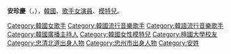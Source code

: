 {{Multiple issues|
{{Notability Unreferenced |time=2021-03-09T14:46:09+00:00}}
{{BLP unsourced|time=2021-03-09T14:46:09+00:00}}
}}
{{藝人
|姓名 = 安珍慶
|類型 = 女演員
|圖片 =
|圖片尺寸 = 
|圖片簡介 = 
|本名 = 
|外文名 = 안진경
|外文 = ko
|羅馬拼音 = An Jin Kyoung
|英文名 =
|暱稱 =
|其他藝名 = 
|國籍 = {{KOR}}
|出生日期 = {{birth_date_and_age|1983|3|20}}
|出生地點 = {{KOR}}[[忠清北道|忠清北道]][[忠州市|忠州市]]{{link-ko|周德邑|주덕읍}}{{link-ko|三靑里|삼청리}}
|宗教信仰 = 
|語言 = [[韓語|韓語]]
|職業 = [[歌手|歌手]]、[[演員|演員]]、[[模特兒|模特兒]]
|教育程度 = [[檀國大學|檀國大學]]戲劇電影系學士
|出道作品 = 
|出道日期 = 2001年
|代表作品 = 
|活躍年代 =
|唱片公司 = 
|經紀公司 = DR Music（2007年-2009年）<br />WM Entertainment（2009年-至今）
|相關團體 = To-Ya（2000年-2002年）<br />Baby Vox Re.V（2007年-2009年）
|網站 = 
}}

'''安珍慶'''（{{lang-ko|안진경}}，{{bd|1983年|3月20日|}}），[[韓國|韓國]]、[[歌手|歌手]][[女演員|女演員]]、[[模特兒|模特兒]]。

{{DEFAULTSORT:An Jin-Kyoung}}
[[Category:韓國女歌手|Category:韓國女歌手]]
[[Category:韓國流行音樂歌手|Category:韓國流行音樂歌手]]
[[Category:韓語流行音樂歌手|Category:韓語流行音樂歌手]]
[[Category:韓國廣播主持人|Category:韓國廣播主持人]]
[[Category:韓國女性模特兒|Category:韓國女性模特兒]]
[[Category:檀國大學校友|Category:檀國大學校友]]
[[Category:忠清北道出身人物|Category:忠清北道出身人物]]
[[Category:忠州市出身人物|Category:忠州市出身人物]]
[[Category:安姓|Category:安姓]]